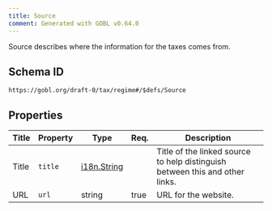 ```yaml
---
title: Source
comment: Generated with GOBL v0.64.0
---
```


Source describes where the information for the taxes comes from.

## Schema ID

`https://gobl.org/draft-0/tax/regime#/$defs/Source`

## Properties

| Title | Property | Type                                | Req. | Description                                                                  |
|-------|----------|-------------------------------------|------|------------------------------------------------------------------------------|
| Title | `title`  | [i18n.String](/draft-0/i18n/string) |      | Title of the linked source to help distinguish between this and other links. |
| URL   | `url`    | string                              | true | URL for the website.                                                         |

